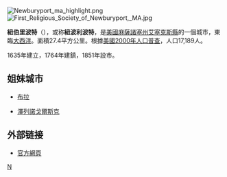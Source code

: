 {{NoteTA
|G1 = USState
|G2 = Unit
}}
{{coord|42|48|45|N|70|52|40|W|display=title}}
[[File:Newburyport_ma_highlight.png|right]]
[[File:First_Religious_Society_of_Newburyport,_MA.jpg|right]]

'''紐伯里波特'''（{{lang-en|Newburyport}}），或称'''紐波利波特'''，是[[美國|美國]][[麻薩諸塞州|麻薩諸塞州]][[艾塞克斯縣_(麻薩諸塞州)|艾塞克斯縣]]的一個城市，東臨[[大西洋|大西洋]]。面積27.4平方公里。根據[[美國2000年人口普查|美國2000年人口普查]]，人口17,189人。 

1635年建立，1764年建鎮，1851年設市。

==姐妹城市==
* {{KEN}}[[布拉|布拉]]
* {{RUS}}[[澤列諾戈爾斯克_(克拉斯諾亞爾斯克邊疆區)|澤列諾戈爾斯克]]

==外部链接==
* [http://www.cityofnewburyport.com/ 官方網頁] {{Wayback|url=http://www.cityofnewburyport.com/ |date=20210415085929 }}

{{commonscat|Newburyport, Massachusetts}}
{{Massachusetts}}
[[Category:马萨诸塞州城市|N]]